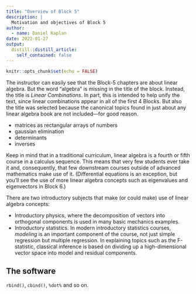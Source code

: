 ```yaml
---
title: "Overview of Block 5"
description: |
  Motivation and objectives of Block 5
author:
  - name: Daniel Kaplan
date: 2022-01-27
output:
  distill::distill_article:
    self_contained: false
---
```



```r
knitr::opts_chunk$set(echo = FALSE)
```

The instructor can easily see that the Block-5 chapters are about linear algebra. But the word "algebra" is missing in the title of the block. Instead, the title is *Linear Combinations*. In part, this is intended to help unify the text, since linear combinations appear in all of the first 4 Blocks. But also the title was selected because the canonical topics found in just about any linear algebra book are not included---for good reason.

- matrices as rectangular arrays of numbers
- gaussian elimination
- determinants
- inverses

Keep in mind that in a traditional curriculum, linear algebra is a fourth or fifth course in a calculus sequence. This means that very few students ever take it and, consequently, that few downstream courses outside of advanced mathematics make use of it. (Differential equations is an exception, but you'll see the use of more linear algebra concepts such as eigenvalues and eigenvectors in Block 6.)

There are two introductory subjects that make (or could make) use of linear algebra concepts:

- Introductory physics, where the decomposition of vectors into orthogonal components is used in many basic mechanics examples.
- Introductory statistics. In modern introductory statistics courses, *modeling* is an important component of the course, not just simple regression but multiple regression. In explaining topics such as the F-statistic, classical inference is based on dividing up a high-dimensional vector space into model and residual components.


## The software

`rbind()`, `cbind()`, `%dot%` and so on.



